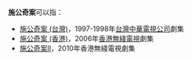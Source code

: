 '''施公奇案'''可以指：
* [[施公奇案_(台灣)|施公奇案 (台灣)]]，1997-1998年[[台灣|台灣]][[中華電視公司|中華電視公司]]劇集
* [[施公奇案_(香港)|施公奇案 (香港)]]，2006年[[香港|香港]][[電視廣播有限公司|無綫電視]]劇集
* [[施公奇案II|施公奇案II]]，2010年香港無綫電視劇集
{{disambig|Cat=四字作品消歧义}}